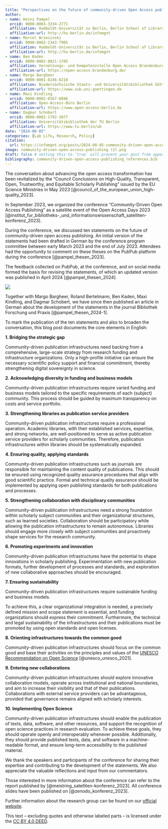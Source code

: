 ```yaml
---
title: "Perspectives on the future of community-driven Open Access publishing"
author:
- name: Heinz Pampel
  orcid: 0000-0003-3334-2771
  affiliation: Humboldt-Universität zu Berlin, Berlin School of Library and Information Science (IBI) & Helmholtz-Gemeinschaft, Helmholtz Open Science Office
  affiliation-url: http://hu-berlin.de/infomgnt
- name: Marcel Wrzesinski
  orcid: 0000-0002-2343-7905
  affiliation: Humboldt-Universität zu Berlin, Berlin School of Library and Information Science (IBI) & Alexander von Humboldt Institute for Internet and Society
  affiliation-url: http://hu-berlin.de/infomgnt
- name: Ben Kaden
  orcid: 0000-0002-8021-1785
  affiliation: Vernetzungs- und Kompetenzstelle Open Access Brandenburg 
  affiliation-url: https://open-access-brandenburg.de/ 
- name: Margo Bargheer
  orcid: 0000-0001-8246-8210  
  affiliation: Niedersächsische Staats- und Universitätsbibliothek Göttingen
  affiliation-url: https://www.sub.uni-goettingen.de
- name: Maxi Kindling
  orcid: 0000-0002-0167-0046
  affiliation: Open-Access-Büro Berlin
  affiliation-url: https://www.open-access-berlin.de 
- name: Dagmar Schobert
  orcid: 0000-0002-1792-3077
  affiliation: Universitätsbibliothek der TU Berlin
  affiliation-url: https://www.tu.berlin/ub 
date: "2024-08-05"
categories: [Lab Life, Research, Policy]
citation: 
  url: https://infomgnt.org/posts/2024-08-05-community-driven-open-access-publishing  
image: community-driven-open-access-publishing (2).png  
draft: false # setting this to `true` will prevent your post from appearing on your listing page until you're ready!
bibliography: community-driven-open-access-publishing_references.bib
---
```


The conversation about advancing the open access transformation has been revitalized by the “Council Conclusions on High-Quality, Transparent, Open, Trustworthy, and Equitable Scholarly Publishing” issued by the EU Science Ministries in May 2023 [@council_of_the_european_union_high-quality_2023].

In September 2023, we organized the conference “Community-Driven Open Access Publishing” as a satellite event of the Open Access Days 2023 [@institut_fur_bibliotheks-_und_informationswissenschaft_satelliten-konferenz_2023].

During the conference, we discussed ten statements on the future of community-driven open access publishing. An initial version of the statements had been drafted in German by the conference program committee between early March 2023 and the end of July 2023. Attendees had the opportunity to comment on these theses on the PubPub platform during the conference [@pampel_thesen_2023]. 

The feedback collected on PubPub, at the conference, and on social media formed the basis for revising the statements, of which an updated version was published in April 2024 [@pampel_thesen_2024].

![](community-driven-open-access-publishing%20(2).png)

Together with Margo Bargheer, Roland Bertelmann, Ben Kaden, Maxi Kindling, and Dagmar Schobert, we have since then published an article in German about the development of the statements in the journal Bibliothek Forschung und Praxis [@pampel_thesen_2024-1].

To mark the publication of the ten statements and also to broaden the conversation, this blog post documents the core elements in English: 

**1. Bridging the strategic gap**

Community-driven publication infrastructures need backing from a comprehensive, large-scale strategy from research funding and infrastructure organizations. Only a high-profile initiative can ensure the necessary scientific policy support and financial commitment, thereby strengthening digital sovereignty in science.

**2. Acknowledging diversity in funding and business models**

Community-driven publication infrastructures require varied funding and business models tailored to the specific requirements of each (subject) community. This process should be guided by maximum transparency on costs and service portfolio.

**3. Strengthening libraries as publication service providers**

Community-driven publication infrastructures require a professional operation. Academic libraries, with their established services, expertise, and strong networks, are well-positioned to serve as active publication service providers for scholarly communities. Therefore, publication infrastructures within libraries should be systematically expanded.

**4. Ensuring quality, applying standards**

Community-driven publication infrastructures such as journals are responsible for maintaining the content quality of publications. This should be ensured using recognized quality assurance procedures that align with good scientific practice. Formal and technical quality assurance should be implemented by applying open publishing standards for both publications and processes.

**5. Strengthening collaboration with disciplinary communities**

Community-driven publication infrastructures need a strong foundation within scholarly subject communities and their organizational structures, such as learned societies. Collaboration should be participatory while allowing the publication infrastructures to remain autonomous. Libraries should engage more closely with subject communities and proactively shape services for the research community.

**6. Promoting experiments and innovation**

Community-driven publication infrastructures have the potential to shape innovations in scholarly publishing. Experimentation with new publication formats, further development of processes and standards, and exploration of new collaborative approaches should be encouraged.

**7. Ensuring sustainability**

Community-driven publication infrastructures require sustainable funding and business models. 

To achieve this, a clear organizational integration is needed, a precisely defined mission and scope statement is essential, and funding organizations should express their commitment. Furthermore, the technical and legal sustainability of the infrastructures and their publications must be promoted by using open standards and open licenses.

**8. Orienting infrastructures towards the common good**

Community-driven publication infrastructures should focus on the common good and base their activities on the principles and values of the [UNESCO Recommendation on Open Science](https://www.unesco.org/en/open-science/about) [@unesco_unesco_2021].

**9. Entering new collaborations**

Community-driven publication infrastructures should explore innovative collaboration models, operate across institutional and national boundaries, and aim to increase their visibility and that of their publications. Collaborations with external service providers can be advantageous, provided that governance remains aligned with scholarly interests.

**10. Implementing Open Science**

Community-driven publication infrastructures should enable the publication of texts, data, software, and other resources, and support the recognition of open science practices in research evaluation. To achieve these goals, they should operate openly and interoperably whenever possible. Additionally, they should provide published texts, data, and software in a machine-readable format, and ensure long-term accessibility to the published material.

We thank the speakers and participants of the conference for sharing their expertise and contributing to the development of the statements. We also appreciate the valuable reflections and input from our commentators.

Those interested in more information about the conference can refer to the report published by [@meistring_satelliten-konferenz_2023]. All conference slides have been published on [@zenodo_konferenz_2023].

Further information about the research group can be found on our [official website](http://hu.berlin/infomgnt).

This text – excluding quotes and otherwise labeled parts – is licensed under the [CC BY 4.0 DEED](https://creativecommons.org/licenses/by/4.0/deed.de).
